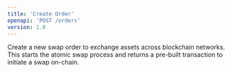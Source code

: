 ```yaml
---
title: 'Create Order'
openapi: 'POST /orders'
version: 1.0
--- 
```


Create a new swap order to exchange assets across blockchain networks. This starts the atomic swap process and returns a pre-built transaction to initiate a swap on-chain.
